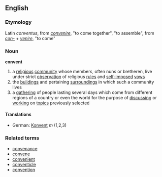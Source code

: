 ==English==
===Etymology===
Latin ''conventus'', from ''[[convenire]]'', "to come together", "to assemble", from ''[[con-#Latin|con-]]'' + ''[[venire]]'', "to come"
===Noun===
'''convent'''
#a [[religious]] [[community]] whose members, often nuns or bretheren, live under strict [[observation]] of religious [[rules]] and [[self-imposed]] [[vow]]s
#the [[building]]s and pertaining [[surroundings]] in which such a community lives
#a [[gathering]] of people lasting several days which come from different regions of a country or even the world for the purpose of [[discuss]]ing or [[work]]ing on [[topic]]s previously selected
====Translations====
*German: [[Konvent]] ''m'' (1,2,3)

===Related terms===
*[[convenance]]
*[[convene]]
*[[convenient]]
*[[conventicle]]
*[[convention]]